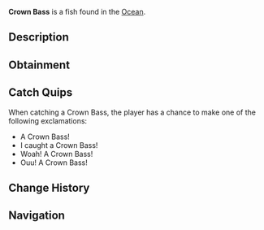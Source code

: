 {{FishInfobox
|image          = Crown Bass.png
|rarity         = Legendary
|sea            = First Sea
|location       = [[Ocean]]
|sublocation    = Saltwater
|sources        = Fishing Rod
|radar_location = 
|prog_speed     = -20
|xp             = 700
|weather        = Foggy
|time           = Night
|season         = Summer
|bait           = Squid
|base_weight    = 6
|base_value     = 1200
|weight_range   = 4
|base_chance    = 0.2
|base_resil     = 20
}}
'''Crown Bass''' is a {{Rarity|Legendary}} fish found in the [[Ocean]].

== Description ==
{{Description|The Crown Bass is a special type of bass that is known for its vibrant colours, and its luminescent 'crown' on its head. They use this crown to attract prey, and see easily at night. They can be found all over the world in all sorts of salt waters, especially warmer waters during the night.|Bestiary Entry}}

== Obtainment ==
{{Description|In salt waters during the night. |Bestiary Hint}}
{{Fish Availability|
Ancient Isle/Algae Hunt
Atlantis/Surrounding Ocean
Forsaken Shores/Algae Hunt
LEGO Pool/Studolodon Hunt
Lovestorm/Normal
Lovestorm/Supercharged
Lucky Event/Blarney McBreeze
Lucky Event/O'Mango Goldgrin
Lucky Event/Plumrick O'Luck
Lucky Event/Rowdy McCharm
Lucky Event/Sunny O'Coin
Megalodon Hunt/Eclipse and Weekend
Megalodon Hunt/Normal
Mushgrove Swamp/Algae Hunt
Northern Summit/Surrounding Ocean
Ocean
Ocean/Deep Ocean
Orca Migration/Ancient
Orca Migration/Normal
Roslit Bay/Coral Reef
Roslit Bay/Surrounding Ocean
Snowcap Island/Algae Hunt
Whale Migration/Moby
Whale Migration/Normal
|top_rods      = 
Leviathan's Fang Rod\64045.07\186904.17;
Free Spirit Rod\57882.37\181581.03;
Trident Rod\56249.02\176457.12;
Great Rod of Oscar\44502.59\105625.82;
No-Life Rod\43779.89\130186.39;
Flimsy Rod\26856.33\95688.94;
Training Rod\27018.21\107445.12;
Lucky Rod\24953.15\84801.37;
Azure Of Lagoon\38184.54\132325.25;
Firefly Rod\36260.42\118529.18;
Ethereal Prism Rod\43440.59\108855.04;
Astralhook Rod\43310.99\109222.52;
Seraphic Rod\42767.97\110955.46;
Rod Of The Forgotten Fang\39866.42\108281.63;
Challenger's Rod\39323.69\110909.12;
Rod Of The Depths\35818.62\97453.17;
Zeus Rod\35717.09\101533.6;
Verdant Shear Rod\35279.51\99298.88;
Rod Of The Exalted One\34761.25\95102.11;
Blazebringer Rod\34006.88\97161.34;
Depthseeker Rod\32769.67\94342.36;
Avalanche Rod\29424.61\84550.56;
Volcanic Rod\27843.16\81473.13;
Steady Rod\10249.83\42305.73
|recommended   = Trident Rod
}}

== Catch Quips ==
When catching a Crown Bass, the player has a chance to make one of the following exclamations:
* A Crown Bass!
* I caught a Crown Bass!
* Woah! A Crown Bass!
* Ouu! A Crown Bass!

== Change History ==
{{Change History|{{subst:Current Version}}}}

== Navigation ==
{{Fish Navbox|Ocean}}